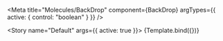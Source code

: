 
<Meta
  title="Molecules/BackDrop"
  component={BackDrop}
  argTypes={{ active: { control: "boolean" } }}
/>


<Story name="Default" args={{ active: true }}>
  {Template.bind({})}
</Story>
